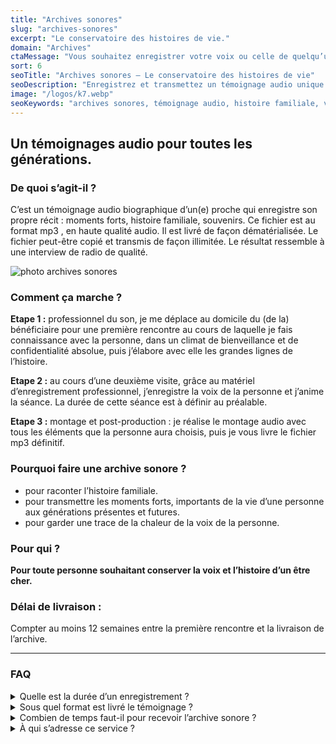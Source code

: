 ```yaml
---
title: "Archives sonores"
slug: "archives-sonores"
excerpt: "Le conservatoire des histoires de vie."
domain: "Archives"
ctaMessage: "Vous souhaitez enregistrer votre voix ou celle de quelqu’un que vous aimez ? Contactez-moi"
sort: 6
seoTitle: "Archives sonores — Le conservatoire des histoires de vie"
seoDescription: "Enregistrez et transmettez un témoignage audio unique. Des archives sonores pour préserver l’histoire familiale, partager des souvenirs et garder la voix d’un proche."
image: "/logos/k7.webp"
seoKeywords: "archives sonores, témoignage audio, histoire familiale, voix de proche, biographie sonore, souvenir audio"
---
```



## Un témoignages audio pour toutes les générations. 


### De quoi s’agit-il ?  

C’est un témoignage audio biographique d’un(e) proche qui enregistre son propre récit : moments forts, histoire familiale, souvenirs. Ce fichier est au format mp3 , en haute qualité audio. Il est livré de façon dématérialisée. Le fichier peut-être copié et transmis de façon illimitée. Le résultat ressemble à une interview de radio de qualité.

![photo archives sonores](/images/archives-sonores/archives-sonores.webp)

### Comment ça marche ?

**Etape 1 :** professionnel du son, je me déplace au domicile du (de la) bénéficiaire pour une première rencontre au cours de laquelle je fais connaissance avec la personne, dans un climat de bienveillance et de confidentialité absolue, puis j’élabore avec elle les grandes lignes de l’histoire.  

**Etape 2 :** au cours d’une deuxième visite, grâce au matériel d’enregistrement professionnel, j’enregistre la voix de la personne et j’anime la séance. La durée de cette séance est à définir au préalable.  

**Etape 3 :** montage et post-production : je réalise le montage audio avec tous les éléments que la personne aura choisis, puis je vous livre le fichier mp3 définitif.  

### Pourquoi faire une archive sonore ?

- pour raconter l’histoire familiale.
- pour transmettre les moments forts, importants de la vie d’une personne aux générations présentes et futures.
- pour garder une trace de la chaleur de la voix de la personne.

### Pour qui ?

**Pour toute personne souhaitant conserver la voix et l’histoire d’un être cher.**

### Délai de livraison :

Compter au moins 12 semaines entre la première rencontre et la livraison de l’archive.  

---
### FAQ

<details>
  <summary>Quelle est la durée d’un enregistrement ?</summary>
  La durée est définie à l’avance avec la personne, selon le récit souhaité. Généralement, la séance dure entre 1h et 2h.
</details>

<details>
  <summary>Sous quel format est livré le témoignage ?</summary>
  Le fichier final est livré en format mp3 haute qualité, prêt à être conservé, copié et partagé sans limite.
</details>

<details>
  <summary>Combien de temps faut-il pour recevoir l’archive sonore ?</summary>
  Le délai est d’environ 12 semaines entre la première rencontre et la livraison du fichier final.
</details>

<details>
  <summary>À qui s’adresse ce service ?</summary>
  À toute personne qui souhaite transmettre son histoire, ses souvenirs et sa voix aux générations futures.
</details>